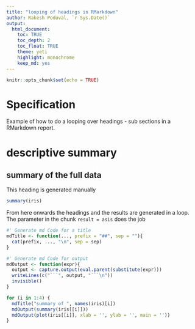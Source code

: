 ```yaml
---
title: "looping of headings in RMarkdown"
author: Rakesh Poduval, `r Sys.Date()`
output:
  html_document: 
    toc: TRUE
    toc_depth: 2
    toc_float: TRUE
    theme: yeti
    highlight: monochrome
    keep_md: yes
---
```


```r
knitr::opts_chunk$set(echo = TRUE)
```

# Specification
Example of how to do a looping over headings - sub sections in a RMarkdown report.


# descriptive summary

## summary of the full data
This heading is generated manually
```r
summary(iris)
```

From here onwards the headings and the results are generated in a loop. The parameter in the chunk `result = asis` does the job
```r

#' Generate md Code for a title
mdTitle <- function(..., prefix = "##", sep = ""){
  cat(prefix, ..., "\n", sep = sep)
}

#' Generate md Code for output
mdOutput <- function(expr){
  output <- capture.output(eval.parent(substitute(expr)))
  writeLines(c("```", output, "```\n"))
  invisible()
}

for (i in 1:4) {
  mdTitle("summary of ", names(iris)[i])
  mdOutput(summary(iris[[i]]))
  mdOutput(plot(iris[[i]], xlab = '', ylab = '', main = ''))
}
```


